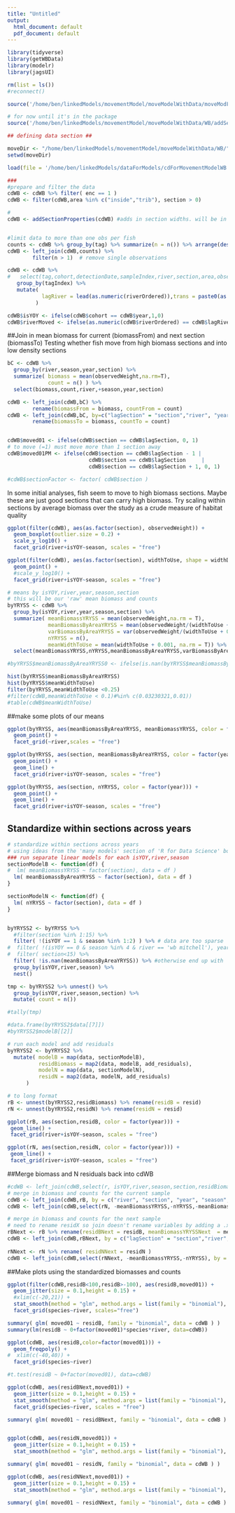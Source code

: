 ```yaml
---
title: "Untitled"
output:
  html_document: default
  pdf_document: default
---
```


```r
library(tidyverse)
library(getWBData)
library(modelr)
library(jagsUI)
```



```r
rm(list = ls())
#reconnect()
```

```r
source('/home/ben/linkedModels/movementModel/moveModelWithData/moveModFunctions.R')

# for now until it's in the package
source('/home/ben/linkedModels/movementModel/moveModelWithData/WB/addSectionProperties.R')

## defining data section ##

moveDir <- "/home/ben/linkedModels/movementModel/moveModelWithData/WB/"
setwd(moveDir)

load(file = '/home/ben/linkedModels/dataForModels/cdForMovementModelWB.RData')

###
#prepare and filter the data
cdWB <- cdWB %>% filter( enc == 1 )
cdWB <- filter(cdWB,area %in% c("inside","trib"), section > 0)

#
cdWB <- addSectionProperties(cdWB) #adds in section widths. will be in the getWBData package once Evan gets back to me and will go in getAndPrepareWBData


#limit data to more than one obs per fish
counts <- cdWB %>% group_by(tag) %>% summarize(n = n()) %>% arrange(desc(n))
cdWB <- left_join(cdWB,counts) %>%
        filter(n > 1)  # remove single observations 

cdWB <- cdWB %>% 
#   select(tag,cohort,detectionDate,sampleIndex,river,section,area,observedLength)
   group_by(tagIndex) %>%
   mutate( 
           lagRiver = lead(as.numeric(riverOrdered)),trans = paste0(as.numeric(riverOrdered),lagRiver)
         )

cdWB$isYOY <- ifelse(cdWB$cohort == cdWB$year,1,0)
cdWB$riverMoved <- ifelse(as.numeric(cdWB$riverOrdered) == cdWB$lagRiver,0,1)

```

##Join in mean biomass for current (biomassFrom) and next section (biomassTo)
Testing whether fish move from high biomass sections and into low density sections
```r

bC <- cdWB %>% 
  group_by(river,season,year,section) %>%
  summarize( biomass = mean(observedWeight,na.rm=T),
             count = n() ) %>%
  select(biomass,count,river,+season,year,section)

cdWB <- left_join(cdWB,bC) %>%
        rename(biomassFrom = biomass, countFrom = count) 
cdWB <- left_join(cdWB,bC, by=c("lagSection" = "section","river", "year", "season")) %>%
        rename(biomassTo = biomass, countTo = count)


cdWB$moved01 <- ifelse(cdWB$section == cdWB$lagSection, 0, 1)
# to move (=1) must move more than 1 section away
cdWB$moved01PM <- ifelse(cdWB$section == cdWB$lagSection - 1 |
                          cdWB$section == cdWB$lagSection     |
                          cdWB$section == cdWB$lagSection + 1, 0, 1)

#cdWB$sectionFactor <- factor( cdWB$section )
```

In some initial analyses, fish seem to move to high biomass sections. Maybe these are just good sections that can carry high biomass. Try scaling within sections by average biomass over the study as a crude measure of habitat quality

```r

ggplot(filter(cdWB), aes(as.factor(section), observedWeight)) +
  geom_boxplot(outlier.size = 0.2) + 
  scale_y_log10() +
  facet_grid(river+isYOY~season, scales = "free")

ggplot(filter(cdWB), aes(as.factor(section), widthToUse, shape = widthDataSource, color=factor(year))) +
  geom_point() + 
  #scale_y_log10() +
  facet_grid(river+isYOY~season, scales = "free")

# means by isYOY,river,year,season,section
# this will be our 'raw' mean biomass and counts
byYRYSS <- cdWB %>% 
  group_by(isYOY,river,year,season,section) %>%
  summarize( meanBiomassYRYSS = mean(observedWeight,na.rm = T),
             meanBiomassByAreaYRYSS = mean(observedWeight/(widthToUse + 0.01), na.rm = T), 
             varBiomassByAreaYRYSS = var(observedWeight/(widthToUse + 0.01), na.rm = T), 
             nYRYSS = n(),
             meanWidthToUse = mean(widthToUse + 0.001, na.rm = T)) %>%
  select(meanBiomassYRYSS,nYRYSS,meanBiomassByAreaYRYSS,varBiomassByAreaYRYSS,meanWidthToUse,isYOY,river,season,year,section)

#byYRYSS$meanBiomassByAreaYRYSS0 <- ifelse(is.nan(byYRYSS$meanBiomassByAreaYRYSS),NA,byYRYSS$meanBiomassByAreaYRYSS)

hist(byYRYSS$meanBiomassByAreaYRYSS)
hist(byYRYSS$meanWidthToUse)
filter(byYRYSS,meanWidthToUse <0.25)
#filter(cdWB,meanWidthToUse < 0.1)#%in% c(0.03230321,0.01))
#table(cdWB$meanWidthToUse)
```
##make some  plots of our means
```r
ggplot(byYRYSS, aes(meanBiomassByAreaYRYSS, meanBiomassYRYSS, color = factor(year))) +
  geom_point() +
  facet_grid(~river,scales = "free")

ggplot(byYRYSS, aes(section, meanBiomassByAreaYRYSS, color = factor(year))) +
  geom_point() +
  geom_line() +  
  facet_grid(river+isYOY~season, scales = "free")

ggplot(byYRYSS, aes(section, nYRYSS, color = factor(year))) +
  geom_point() +
  geom_line() +  
  facet_grid(river+isYOY~season, scales = "free")
```
## Standardize within sections across years
```r
# standardize within sections across years
# using ideas from the 'many models' section of 'R for Data Science' book
### run separate linear models for each isYOY,river,season
sectionModelB <- function(df) {
#  lm( meanBiomassYRYSS ~ factor(section), data = df )
  lm( meanBiomassByAreaYRYSS ~ factor(section), data = df )
}

sectionModelN <- function(df) {
  lm( nYRYSS ~ factor(section), data = df )
}


byYRYSS2 <- byYRYSS %>% 
  #filter(section %in% 1:15) %>%
  filter( !(isYOY == 1 & season %in% 1:2) ) %>% # data are too sparse
#  filter( !(isYOY == 0 & season %in% 4 & river == 'wb mitchell'), year %in% 2005:2007 ) %>% # data are too sparse before Todd's update
#  filter( section<15) %>%
  filter( !is.nan(meanBiomassByAreaYRYSS)) %>% #otherwise end up with 'extra sections error' from map()
  group_by(isYOY,river,season) %>%
  nest() 

tmp <- byYRYSS2 %>% unnest() %>%
  group_by(isYOY,river,season,section) %>%
  mutate( count = n())

#tally(tmp)

#data.frame(byYRYSS2$data[[7]])
#byYRYSS2$modelB[[2]]

# run each model and add residuals
byYRYSS2 <- byYRYSS2 %>% 
  mutate( modelB = map(data, sectionModelB),
          residBiomass = map2(data, modelB, add_residuals),
          modelN = map(data, sectionModelN),
          residN = map2(data, modelN, add_residuals)
      )

# to long format
rB <- unnest(byYRYSS2,residBiomass) %>% rename(residB = resid)
rN <- unnest(byYRYSS2,residN) %>% rename(residN = resid)

ggplot(rB, aes(section,residB, color = factor(year))) +
 geom_line() +
 facet_grid(river+isYOY~season, scales = "free")

ggplot(rN, aes(section,residN, color = factor(year))) +
 geom_line() +
 facet_grid(river+isYOY~season, scales = "free")

```

##Merge biomass and N residuals back into cdWB
```r
#cdWB <- left_join(cdWB,select(r, isYOY,river,season,section,residBiomass,residN))
# merge in biomass and counts for the current sample 
cdWB <- left_join(cdWB,rB, by = c("river", "section", "year", "season", "isYOY"))
cdWB <- left_join(cdWB,select(rN, -meanBiomassYRYSS,-nYRYSS,-meanBiomassByAreaYRYSS,-varBiomassByAreaYRYSS,-meanWidthToUse), by = c("river", "section", "year", "season", "isYOY"))

# merge in biomass and counts for the next sample
# need to rename residX so join doesn't rename variables by adding a .x or .y
rBNext <- rB %>% rename(residBNext = residB, meanBiomassYRYSSNext  = meanBiomassYRYSS, nYRYSSNext  = nYRYSS )
cdWB <- left_join(cdWB,rBNext, by = c("lagSection" = "section","river", "year", "season","isYOY")) 
        
rNNext <- rN %>% rename( residNNext = residN )
cdWB <- left_join(cdWB,select(rNNext, -meanBiomassYRYSS,-nYRYSS), by = c("lagSection" = "section","river", "year", "season","isYOY"))

```        

##Make plots using the standardized biomasses and counts
```r

ggplot(filter(cdWB,residB<100,residB>-100), aes(residB,moved01)) +
  geom_jitter(size = 0.1,height = 0.15) +
  #xlim(c(-20,21)) +
  stat_smooth(method = "glm", method.args = list(family = "binomial"), se = F) +
  facet_grid(species~river, scales="free")

summary( glm( moved01 ~ residB, family = "binomial", data = cdWB ) )
summary(lm(residB ~ 0+factor(moved01)*species*river, data=cdWB))

ggplot(cdWB, aes(residB,color=factor(moved01))) +
  geom_freqpoly() +
#  xlim(c(-40,40)) +
  facet_grid(species~river)

#t.test(residB ~ 0+factor(moved01), data=cdWB)

ggplot(cdWB, aes(residBNext,moved01)) +
  geom_jitter(size = 0.1,height = 0.15) +
  stat_smooth(method = "glm", method.args = list(family = "binomial"), se = F) +
  facet_grid(species~river, scales = "free")

summary( glm( moved01 ~ residBNext, family = "binomial", data = cdWB ) )


ggplot(cdWB, aes(residN,moved01)) +
  geom_jitter(size = 0.1,height = 0.15) +
  stat_smooth(method = "glm", method.args = list(family = "binomial"), se = F) 

summary( glm( moved01 ~ residN, family = "binomial", data = cdWB ) )

ggplot(cdWB, aes(residNNext,moved01)) +
  geom_jitter(size = 0.1,height = 0.15) +
  stat_smooth(method = "glm", method.args = list(family = "binomial"), se = F) 

summary( glm( moved01 ~ residNNext, family = "binomial", data = cdWB ) )


```


